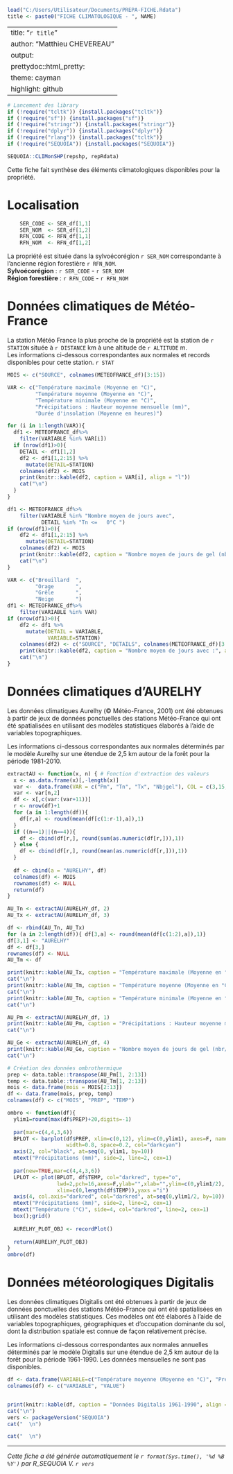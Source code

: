 ```r
load("C:/Users/Utilisateur/Documents/PREPA-FICHE.Rdata")
title <- paste0("FICHE CLIMATOLOGIQUE - ", NAME)
```

---
title: "`r title`"
author: "Matthieu CHEVEREAU"
output:   
  prettydoc::html_pretty:
    theme: cayman
    highlight: github
---

```r
# Lancement des library
if (!require("tcltk")) {install.packages("tcltk")}
if (!require("sf")) {install.packages("sf")}
if (!require("stringr")) {install.packages("stringr")}
if (!require("dplyr")) {install.packages("dplyr")}
if (!require("rlang")) {install.packages("tcltk")}
if (!require("SEQUOIA")) {install.packages("SEQUOIA")}

SEQUOIA::CLIMonSHP(repshp, repRdata)
```
Cette fiche fait synthèse des éléments climatologiques disponibles pour la propriété.

# Localisation
```r
    SER_CODE <- SER_df[1,1]   
    SER_NOM  <- SER_df[1,2]
    RFN_CODE <- RFN_df[1,1]
    RFN_NOM  <- RFN_df[1,2]
```
La propriété est située dans la sylvoécorégion `r SER_NOM` correspondante à l'ancienne région forestière `r RFN_NOM`.  
**Sylvoécorégion** : `r SER_CODE` - `r SER_NOM`  
**Région forestière** : `r RFN_CODE` - `r RFN_NOM`

# Données climatiques de Météo-France 
La station Météo France la plus proche de la propriété est la station de `r STATION` située à `r DISTANCE` km à une altitude de `r ALTITUDE` m.  
Les informations ci-dessous correspondantes aux normales et records disponibles pour cette station. `r STAT`

```r
MOIS <- c("SOURCE", colnames(METEOFRANCE_df)[3:15])

VAR <- c("Température maximale (Moyenne en °C)", 
         "Température moyenne (Moyenne en °C)",
         "Température minimale (Moyenne en °C)",
         "Précipitations : Hauteur moyenne mensuelle (mm)",
         "Durée d'insolation (Moyenne en heures)")

for (i in 1:length(VAR)){
  df1 <- METEOFRANCE_df%>%
    filter(VARIABLE %in% VAR[i])
  if (nrow(df1)>0){
    DETAIL <- df1[1,2]
    df2 <- df1[1,2:15] %>%
      mutate(DETAIL=STATION)
    colnames(df2) <- MOIS
    print(knitr::kable(df2, caption = VAR[i], align = "l"))
    cat("\n")
  }
}

df1 <- METEOFRANCE_df%>%
    filter(VARIABLE %in% "Nombre moyen de jours avec",
           DETAIL %in% "Tn <=   0°C ")
if (nrow(df1)>0){
    df2 <- df1[1,2:15] %>%
      mutate(DETAIL=STATION)
    colnames(df2) <- MOIS
    print(knitr::kable(df2, caption = "Nombre moyen de jours de gel (nbr/mois)", align = "l"))
    cat("\n")
}

VAR <- c("Brouillard  ", 
         "Orage       ",
         "Grêle       ",
         "Neige       ")
df1 <- METEOFRANCE_df%>%
    filter(VARIABLE %in% VAR)
if (nrow(df1)>0){
    df2 <- df1 %>%
      mutate(DETAIL = VARIABLE,
             VARIABLE=STATION)
    colnames(df2) <- c("SOURCE", "DETAILS", colnames(METEOFRANCE_df)[3:15])
    print(knitr::kable(df2, caption = "Nombre moyen de jours avec :", align = "l"))
    cat("\n")
}

```
 
# Données climatiques d'AURELHY
Les données climatiques Aurelhy (© Météo-France, 2001) ont été obtenues à partir de jeux de données ponctuelles des stations Météo-France qui ont été spatialisées en utilisant des modèles statistiques élaborés à l’aide de variables topographiques.  

Les informations ci-dessous correspondantes aux normales déterminés par le modèle Aurelhy sur une étendue de 2,5 km autour de la forêt pour la période 1981-2010.

```r
extractAU <- function(x, n) { # Fonction d'extraction des valeurs
  x <- as.data.frame(x)[,-length(x)]
  var <-  data.frame(VAR = c("Pm", "Tn", "Tx", "Nbjgel"), COL = c(3,15,27,39))
  var <- var[n,2]
  df <- x[,c(var:(var+11))]
  r <- nrow(df)+1
  for (a in 1:length(df)){ 
    df[r,a] <- round(mean(df[c(1:r-1),a]),1)
  }
  if ((n==1)||(n==4)){
    df <- cbind(df[r,], round(sum(as.numeric(df[r,])),1))
  } else {
    df <- cbind(df[r,], round(mean(as.numeric(df[r,])),1))
  }
  
  df <- cbind(a = "AURELHY", df)
  colnames(df) <- MOIS
  rownames(df) <- NULL
  return(df)
}

AU_Tn <- extractAU(AURELHY_df, 2)
AU_Tx <- extractAU(AURELHY_df, 3)

df <- rbind(AU_Tn, AU_Tx)
for (a in 2:length(df)){ df[3,a] <- round(mean(df[c(1:2),a]),1)}
df[3,1] <- "AURELHY"
df <- df[3,]
rownames(df) <- NULL
AU_Tm <- df

print(knitr::kable(AU_Tx, caption = "Température maximale (Moyenne en °C)", align = "l"), row.names = FALSE)
cat("\n")
print(knitr::kable(AU_Tm, caption = "Température moyenne (Moyenne en °C)", align = "l"), row.names = FALSE)
cat("\n")
print(knitr::kable(AU_Tn, caption = "Température minimale (Moyenne en °C)", align = "l"), row.names = FALSE)
cat("\n")

AU_Pm <- extractAU(AURELHY_df, 1)
print(knitr::kable(AU_Pm, caption = "Précipitations : Hauteur moyenne mensuelle (mm)", align = "l"), row.names = NULL)
cat("\n")

AU_Ge <- extractAU(AURELHY_df, 4)
print(knitr::kable(AU_Ge, caption = "Nombre moyen de jours de gel (nbr/mois)", align = "l"), row.names = FALSE)
cat("\n")
```


```r
# Création des données ombrothermique
prep <- data.table::transpose(AU_Pm[1, 2:13])
temp <- data.table::transpose(AU_Tm[1, 2:13])
mois <- data.frame(mois = MOIS[2:13])
df <- data.frame(mois, prep, temp)
colnames(df) <- c("MOIS", "PREP", "TEMP")

ombro <- function(df){
  ylim1=round(max(df$PREP)+20,digits=-1)
  
  par(mar=c(4,4,3,6))
  BPLOT <- barplot(df$PREP, xlim=c(0,12), ylim=c(0,ylim1), axes=F, names.arg= df$MOIS, las=2,
                   width=0.8, space=0.2, col="darkcyan")
  axis(2, col="black", at=seq(0, ylim1, by=10))
  mtext("Précipitations (mm)", side=2, line=2, cex=1)
  
  par(new=TRUE,mar=c(4,4,3,6))
  LPLOT <- plot(BPLOT, df$TEMP, col="darkred", type="o",
                lwd=2,pch=16,axes=F,ylab="",xlab="",ylim=c(0,ylim1/2),
                xlim=c(0,length(df$TEMP)),yaxs ="i")
  axis(4, col.axis="darkred", col="darkred", at=seq(0,ylim1/2, by=10))
  mtext("Précipitations (mm)", side=2, line=2, cex=1)
  mtext("Température (°C)", side=4, col="darkred", line=2, cex=1)
  box();grid()
  
  AURELHY_PLOT_OBJ <- recordPlot()
  
  return(AURELHY_PLOT_OBJ) 
}
ombro(df)


```

# Données météorologiques Digitalis
Les données climatiques Digitalis ont été obtenues à partir de jeux de données ponctuelles des stations Météo-France qui ont été spatialisées en utilisant des modèles statistiques. Ces modèles ont été élaborés à l’aide de variables topographiques, géographiques et d’occupation dominante du sol, dont la distribution spatiale est connue de façon relativement précise.  
  
Les informations ci-dessous correspondantes aux normales annuelles déterminés par le modèle Digitalis sur une étendue de 2,5 km autour de la forêt pour la période 1961-1990. Les données mensuelles ne sont pas disponibles.
  
```r
df <- data.frame(VARIABLE=c("Température moyenne (Moyenne en °C)", "Précipitations : Hauteur moyenne mensuelle (mm)"),VALUE=c(round(DIGITALIS_df[11,2],1),round(DIGITALIS_df[5,2],1)))
colnames(df) <- c("VARIABLE", "VALUE")


print(knitr::kable(df, caption = "Données Digitalis 1961-1990", align = "l"))
cat("\n")
vers <- packageVersion("SEQUOIA")
cat("  \n")
```
    
    
```r
cat("  \n")
```
  
  
  

* * *  
*Cette fiche a été générée automatiquement le `r format(Sys.time(), '%d %B %Y')`  par R_SEQUOIA V.  `r vers`*
